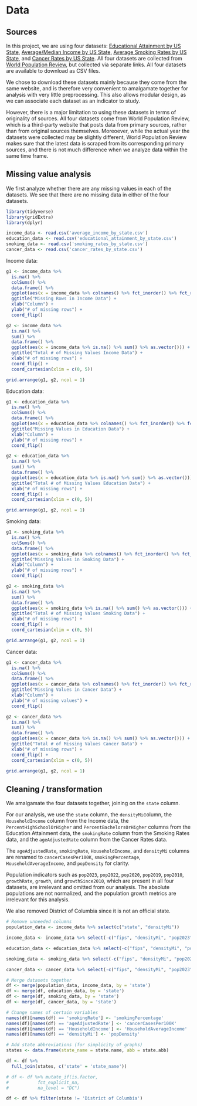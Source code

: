 # Data 

## Sources

In this project, we are using four datasets: [Educational Attainment by US State](https://worldpopulationreview.com/state-rankings/educational-attainment-by-state),  [Average/Median Income by US State](https://worldpopulationreview.com/state-rankings/average-income-by-state ), [Average Smoking Rates by US State](https://worldpopulationreview.com/state-rankings/smoking-rates-by-state ), and [Cancer Rates by US State](https://worldpopulationreview.com/state-rankings/cancer-rates-by-state ). All four datasets are collected from [World Population Review](https://worldpopulationreview.com/), but collected via separate links. All four datasets are available to download as CSV files. 

We chose to download these datasets mainly because they come from the same website, and is therefore very convenient to amalgamate together for analysis with very little preprocessing. This also allows modular design, as we can associate each dataset as an indicator to study. 

However, there is a major limitation to using these datasets in terms of originality of sources. All four datasets come from World Population Review, which is a third-party website that posts data from primary sources, rather than from original sources themselves. Moreoever, while the actual year the datasets were collected may be slightly different, World Population Review makes sure that the latest data is scraped from its corresponding primary sources, and there is not much difference when we analyze data within the same time frame. 

## Missing value analysis

We first analyze whether there are any missing values in each of the datasets. We see that there are no missing data in either of the four datasets. 

```r
library(tidyverse)
library(gridExtra)
library(dplyr)

income_data <- read.csv('average_income_by_state.csv')
education_data <- read.csv('educational_attainment_by_state.csv')
smoking_data <- read.csv('smoking_rates_by_state.csv')
cancer_data <- read.csv('cancer_rates_by_state.csv')
```


Income data: 
```r
g1 <- income_data %>% 
  is.na() %>% 
  colSums() %>% 
  data.frame() %>%
  ggplot(aes(x = income_data %>% colnames() %>% fct_inorder() %>% fct_rev())) + 
  ggtitle("Missing Rows in Income Data") + 
  xlab("Column") + 
  ylab("# of missing rows") + 
  coord_flip() 

g2 <- income_data %>% 
  is.na() %>%
  sum() %>% 
  data.frame() %>%
  ggplot(aes(x = income_data %>% is.na() %>% sum() %>% as.vector())) + 
  ggtitle("Total # of Missing Values Income Data") + 
  xlab("# of missing rows") + 
  coord_flip() + 
  coord_cartesian(xlim = c(0, 5)) 

grid.arrange(g1, g2, ncol = 1)
```



Education data: 
```r
g1 <- education_data %>% 
  is.na() %>% 
  colSums() %>% 
  data.frame() %>%
  ggplot(aes(x = education_data %>% colnames() %>% fct_inorder() %>% fct_rev())) + 
  ggtitle("Missing Values in Education Data") + 
  xlab("Column") + 
  ylab("# of missing rows") + 
  coord_flip() 

g2 <- education_data %>% 
  is.na() %>%
  sum() %>% 
  data.frame() %>%
  ggplot(aes(x = education_data %>% is.na() %>% sum() %>% as.vector())) + 
  ggtitle("Total # of Missing Values Education Data") + 
  xlab("# of missing rows") + 
  coord_flip() + 
  coord_cartesian(xlim = c(0, 5)) 

grid.arrange(g1, g2, ncol = 1)
```



Smoking data: 
```r
g1 <- smoking_data %>% 
  is.na() %>% 
  colSums() %>% 
  data.frame() %>%
  ggplot(aes(x = smoking_data %>% colnames() %>% fct_inorder() %>% fct_rev())) + 
  ggtitle("Missing Values in Smoking Data") + 
  xlab("Column") + 
  ylab("# of missing rows") + 
  coord_flip() 

g2 <- smoking_data %>% 
  is.na() %>%
  sum() %>% 
  data.frame() %>%
  ggplot(aes(x = smoking_data %>% is.na() %>% sum() %>% as.vector())) + 
  ggtitle("Total # of Missing Values Smoking Data") + 
  xlab("# of missing rows") + 
  coord_flip() + 
  coord_cartesian(xlim = c(0, 5)) 

grid.arrange(g1, g2, ncol = 1)
```



Cancer data: 
```r
g1 <- cancer_data %>% 
  is.na() %>% 
  colSums() %>% 
  data.frame() %>%
  ggplot(aes(x = cancer_data %>% colnames() %>% fct_inorder() %>% fct_rev())) + 
  ggtitle("Missing Values in Cancer Data") + 
  xlab("Column") + 
  ylab("# of missing values") + 
  coord_flip() 

g2 <- cancer_data %>% 
  is.na() %>%
  sum() %>% 
  data.frame() %>%
  ggplot(aes(x = cancer_data %>% is.na() %>% sum() %>% as.vector())) + 
  ggtitle("Total # of Missing Values Cancer Data") + 
  xlab("# of missing rows") + 
  coord_flip() + 
  coord_cartesian(xlim = c(0, 5)) 

grid.arrange(g1, g2, ncol = 1)
```


## Cleaning / transformation

We amalgamate the four datasets together, joining on the `state` column. 

For our analysis, we use the `state` column, the `densityMi`column, the `HouseholdIncome` column from the Income data, the `PercentHighSchoolOrHigher` and `PercentBachelorsOrHigher` columns from the Education Attainment data, the `smokingRate` column from the Smoking Rates data, and the `ageAdjustedRate` column from the Cancer Rates data. 

The `ageAdjustedRate`, `smokingRate`, `HouseholdIncome`, and `densityMi` columns are renamed to `cancerCasesPer100K`, `smokingPercentage`, `HouseholdAverageIncome`, and `popDensity` for clarity. 

Population indicators such as `pop2023`, `pop2022`, `pop2020`, `pop2019`, `pop2010`, `growthRate`, `growth`, and `growthSince2010`, which are present in all four datasets, are irrelevant and omitted from our analysis. The absolute populations are not normalized, and the population growth metrics are irrelevant for this analysis. 

We also removed District of Columbia since it is not an official state. 

```r
# Remove unneeded columns 
population_data <- income_data %>% select(c("state", "densityMi"))

income_data <- income_data %>% select(-c("fips", "densityMi", "pop2023", "pop2022", "pop2020", "pop2019", "pop2010", "growthRate", "growth", "growthSince2010"))

education_data <- education_data %>% select(-c("fips", "densityMi", "pop2023", "pop2022", "pop2020", "pop2019", "pop2010", "growthRate", "growth", "growthSince2010"))

smoking_data <- smoking_data %>% select(-c("fips", "densityMi", "pop2023", "pop2022", "pop2020", "pop2019", "pop2010", "growthRate", "growth", "growthSince2010"))

cancer_data <- cancer_data %>% select(-c("fips", "densityMi", "pop2023", "pop2022", "pop2020", "pop2019", "pop2010", "growthRate", "growth", "growthSince2010", "caseCount"))
```


```r
# Merge datasets together 
df <- merge(population_data, income_data, by = 'state')
df <- merge(df, education_data, by = 'state')
df <- merge(df, smoking_data, by = 'state')
df <- merge(df, cancer_data, by = 'state')

# Change names of certain variables 
names(df)[names(df) == 'smokingRate'] <- 'smokingPercentage'
names(df)[names(df) == 'ageAdjustedRate'] <- 'cancerCasesPer100K'
names(df)[names(df) == 'HouseholdIncome'] <- 'HouseholdAverageIncome'
names(df)[names(df) == 'densityMi'] <- 'popDensity'

# Add state abbreviations (for simplicity of graphs)
states <- data.frame(state_name = state.name, abb = state.abb)

df <- df %>%
  full_join(states, c('state' = 'state_name')) 

# df <- df %>% mutate_if(is.factor,
#           fct_explicit_na,
#           na_level = "DC")

df <- df %>% filter(state != 'District of Columbia')
```

